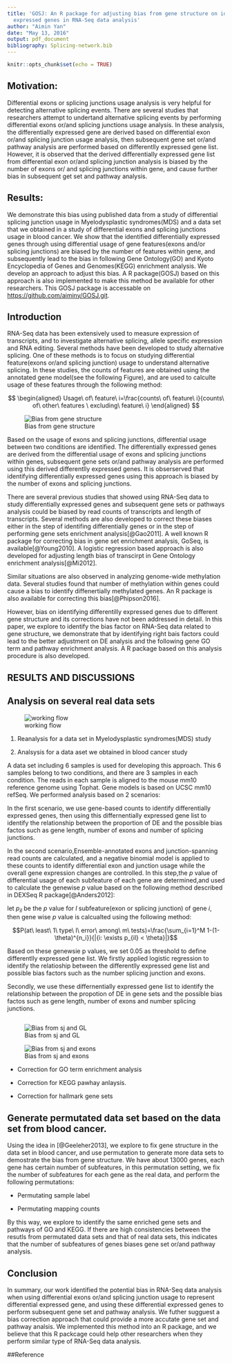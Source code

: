 ```yaml
---
title: 'GOSJ: An R package for adjusting bias from gene structure on identifying differentially
  expressed genes in RNA-Seq data analysis'
author: "Aimin Yan"
date: "May 13, 2016"
output: pdf_document
bibliography: Splicing-network.bib
---
```


```r
knitr::opts_chunk$set(echo = TRUE)
```

## Motivation: 
Differential exons or splicing junctions usage analysis is very helpful for detecting alternative splicing events. There are several studies that researchers attempt to undertand alternative splicing events by performing differential exons or/and splicing junctions usage analysis. In these analysis, the differentially expressed gene are derived based on differential exon or/and splicing junction usage analysis, then subsequent gene set or/and pathway analysis are performed based on differentlly expressed gene list. However, it is observed that the derived differentially expressed gene list from differential exon or/and splicing junction analysis is biased by the number of exons or/ and splicing junctions within gene, and cause further bias in subsequent get set and pathway analysis.    

## Results: 
We demonstrate this bias using published data from a study of differential splicing junction usage in Myelodysplastic syndromes(MDS) and a data set that we obtained in a study of differential exons and splicing junctions usage in blood cancer. We show that the identified differentially expressed genes through using differential usage of gene features(exons and/or splicing junctions) are biased by the number of features within gene, and subsequently lead to the bias in following Gene Ontology(GO) and Kyoto Encyclopedia of Genes and Genomes(KEGG) enrichment analysis. We develop an approach to adjust this bias. A R package(GOSJ) based on this approach is also implemented to make this method be available for other researchers. This GOSJ package is accessable on <https://github.com/aiminy/GOSJ.git>.

## Introduction
RNA-Seq data has been extensively used to measure expression of transcripts, and to investigate alternative splicing, allele specific expression and RNA editing.
Several methods have been developed to study alternative splicing. One of these methods is to focus on studying differential feature(exons or/and splicing junction) usage to understand alternative splicing. In these studies, the counts of features are obtained using the annotated gene model(see the following Figure), and are used to calculte usage of these features through the following method:

$$
\begin{aligned}
Usage\ of\ feature\ i=\frac{counts\ of\ feature\ i}{counts\ of\ other\ features \ excluding\ feature\ i}
\end{aligned}
$$

![Bias from gene structure](/Users/axy148/GOSJ/Figure/BiasFromGeneStructure.png)

Based on the usage of exons and splicing junctions, differential usage between two conditions are identified. The differentially expressed genes are derived from the differential usage of exons and splicing junctions within genes, subsequent gene sets or/and pathway analysis are performed using this derived differentlly expressed genes. It is obserserved that identifying differentially expressed genes using this approach is biased by the number of exons and splicing junctions.

There are several previous studies that showed using RNA-Seq data to study differentially expressed genes and subsequent gene sets or pathways analysis could be biased by read counts of transcripts and length of transcripts. Several methods are also developed to correct these biases either in the step of identifing differentially genes or in the step of performing gene sets enrichment analysis[@Gao2011]. A well known R package for correcting bias in gene set enrichment analysis, GoSeq, is available[@Young2010]. A logistic regression based approach is also developed for adjusting length bias of transcirpt in Gene Ontology enrichment analysis[@Mi2012].

Similar situations are also observed in analyzing genome-wide methylation data. Several studies found that number of methylation within genes could cause a bias to identify diffenertially methylated genes. An R package is also available for correcting this bias[@Phipson2016].  

However, bias on identifying differentilly expressed genes due to different gene structure and its corrections have not been addressed in detail. In this paper, we explore to identify the bias factor on RNA-Seq data related to gene structure, we demonstrate that by identifying right bais factors could lead to the better adjustment on DE analysis and the following gene GO term and pathway enrichment analysis. A R package based on this analysis procedure is also developed.


## RESULTS AND DISCUSSIONS

<!-- ## Simulation studies based on a real data -->
<!-- We attemp to use simulation to establish the relationship between the proportion of DE and the number of subfeatures of genes. In this simulation setting, we sample the mean of the number of splicing junction, and use this mean to simulate an array A including splicing junction numbers with certain amounts. we convert this number into an array AAA between 0 and 1. Use the median of AAA array as the probability for being 1, we sample from [0,1] to get a list with certain length. This list is used as -->
<!-- a gene set. For example, if this gene set has 30 genes, each gene has its splicing junction number, we will have 30 splicing junction number. After differential gene expression analysis, some genes are differentiallly expressed, and are labeled as 1,otherwise labeled as 0. Here we simulate two scenarios: -->

<!-- * Scenario1: the probability of being 1 is dependent on the median of AAA -->
<!-- * Scenario2: the probability of being 1 is not dependent on the median of AAA.  -->

<!-- In each simulation,we generate 50 gene sets,and each gene set includes 30 genes. For each set, we calculate the probability of differentially expressed genes and the median of splicing junction numbers of genes. Here we use $i$ to indicat the number of gene sets in each simulation, so we can get: -->

<!-- The probabilities of differentially expressed genes of 50 gene sets: -->
<!-- $P_1$,$P_2$,...,$P_i$,...,$P_{50}$ -->

<!-- The median of splicing junctions of 50 gene sets: -->
<!-- $F_1$,$F_2$,...,$F_i$,...,$F_{50}$ -->

<!-- Based on this, the correlation coefficients between probabilites of differentially expressed genes and medians of splicing junction numbers of genes in each simulation can be obtained. We performed 100 simumations, correltion coefficients of 100 simulations are calcuated. The following plot shows the distribution of correlation coefficients between the probability of being 1 and the median number of splicing junctions in two scenarios for 100 simulations: -->

<!-- ```{r pressure, echo=FALSE} -->
<!-- library(GOSJ) -->
<!-- re.random.DE2SJ<-SimulationSJ2DE(20,200,30) -->
<!-- boxplot(re.random.DE2SJ) -->
<!-- ``` -->

<!-- From the figure above, it is obvious: -->
<!-- In Scenario1(Unrelated_SJ_DE), a gene is differentially expressed or not is not dependent on the number of splicing junctions, so the average correlation coefficients between the probability of being 1 and the median number of splicing junctions in this scenario is closed to 0. In Scenario2(related_SJ_DE), a gene is differentially expressed or not is dependent on the number of splicing junctions, so the average correlation coefficients between the probability of being 1 and the median number of splicing junctions in this scenario is far away from 0. -->
<!-- <!-- ## Genewise p-value calculation -->

## Analysis on several real data sets

![working flow](/Users/axy148/GOSJ/Figure/working_flow.png)

#. Reanalysis for a data set in Myelodysplastic syndromes(MDS) study


#. Analsysis for a data aset we obtained in blood cancer study

A data set including 6 samples is used for developing this approach. This 6 samples belong to two conditions, and there are 3 samples in each condition. The reads in each sample is aligned to the mouse mm10 reference genome using Tophat. Gene models is based on UCSC mm10 refSeq. We performed analysis based on 2 scenarios:

In the first scenario, we use gene-based counts to identify differentially expressed genes, then using this differnentially expressed gene list to identify the relationship between the proportion of DE and the possible bias factos such as gene length, number of exons and number of splicing junctions.

In the second scenario,Ensemble-annotated exons and junction-spanning read counts are calculated, and a negative binomial model is applied to these counts to identify differential exon and junction usage while the overall gene expression changes are controlled. In this step,the $p$ value of differential usage of each subfeature of each gene are determined,and used to calculate the genewise $p$ value based on the following method described in DEXSeq R package[@Anders2012]:

let $p_{il}$ be the $p$ value for $l$
subfeature(exon or splicing junction) of gene $i$, then gene wise $p$ value is calcualted using the following method:

$$P(at\ least\ 1\ type\ I\ error\ among\ m\ tests)=\frac{\sum_{i=1}^M 1-(1-\theta)^{n_i}}{|{i: \exists p_{il} < \theta}|}$$

Based on these genewsie p values, we set 0.05 as threshold to define differentlly expressed gene list. We firstly applied logistic regression to identify the relatioship between the differentlly expressed gene list and possible bias factors such as the number splicing junction and exons.

<!-- ```{r UseLogistic2_adDE,echo=TRUE} -->
<!-- library(GOSJ) -->
<!-- UseLogistic2_adDE("/Volumes/Bioinformatics$/2015/Nimer_Cheng/GeneWise_jscs3_all_with_anno_2_24_2016.csv") -->
<!-- ``` -->

Secondly, we use these differnentially expressed gene list to identify the relationship between the propotion of DE in gene sets and the possible bias factos such as gene length, number of exons and number splicing junctions. 

```r

```

![Bias from sj and GL](/Users/axy148/GOSJ/Figure/sjvsGL.png)

![Bias from sj and exons](/Users/axy148/GOSJ/Figure/sjvsexons.png)


+ Correction for GO term enrichment analysis

+ Correction for KEGG pawhay anlaysis.


+ Correction for hallmark gene sets


## Generate permutated data set based on the data set from blood cancer. 

Using the idea in [@Geeleher2013], we explore to fix gene structure in the data set in blood cancer, and use permutation to generate more data sets to demostrate the bias from gene structure. We have about 13000 genes, each gene has certain number of subfeatures, in this permutation setting, we fix the number of subfeatures for each gene as the real data, and perform the following permutations:

+ Permutating sample label

+ Permutating mapping counts 

By this way, we explore to identify the same enriched gene sets and pathways of GO and KEGG. If there are high consistencies between the resutls from permutated data sets and that of real data sets, this indicates that the number of subfeatures of genes biases gene set or/and pathway analysis.

## Conclusion
In summary, our work identified the potential bias in RNA-Seq data analysis when using differential exons or/and splicing junction usage to represent differential expressed gene, and using these differential expressed genes to perform subsequent gene set and pathway analysis. We futher sugguest a bias correction approach that could provide a more accutate gene set and pathway analsis. We implemented this method into an R package, and we believe that this R packcage could help other researchers when they perform similar type of RNA-Seq data analysis.

##Reference
